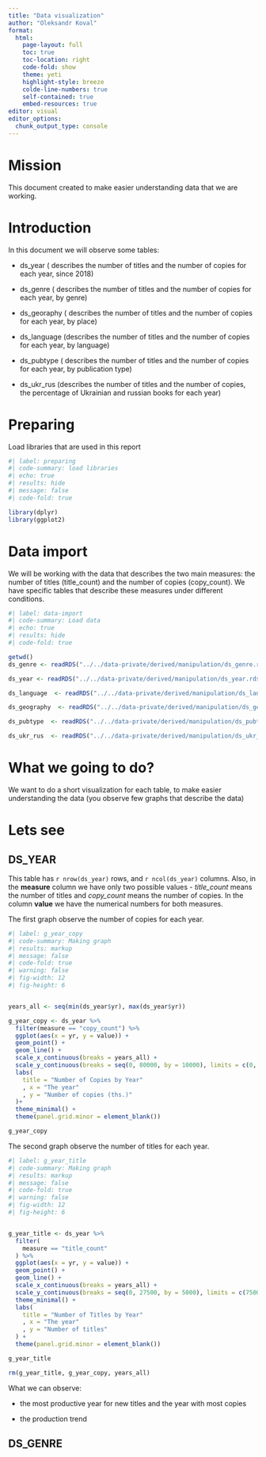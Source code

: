 ```yaml
---
title: "Data visualization"
author: "Oleksandr Koval"
format:
  html:
    page-layout: full
    toc: true
    toc-location: right
    code-fold: show
    theme: yeti
    highlight-style: breeze
    colde-line-numbers: true
    self-contained: true
    embed-resources: true
editor: visual
editor_options: 
  chunk_output_type: console
---
```


# Mission

This document created to make easier understanding data that we are working.

# Introduction

In this document we will observe some tables:

-   ds_year ( describes the number of titles and the number of copies for each year, since 2018)

-   ds_genre ( describes the number of titles and the number of copies for each year, by genre)

-   ds_georaphy ( describes the number of titles and the number of copies for each year, by place)

-   ds_language (describes the number of titles and the number of copies for each year, by language)

-   ds_pubtype ( describes the number of titles and the number of copies for each year, by publication type)

-   ds_ukr_rus (describes the number of titles and the number of copies, the percentage of Ukrainian and russian books for each year)

# Preparing

Load libraries that are used in this report

```r
#| label: preparing
#| code-summary: load libraries
#| echo: true
#| results: hide
#| message: false
#| code-fold: true

library(dplyr)
library(ggplot2)

```


# Data import

We will be working with the data that describes the two main measures: the number of titles (title_count) and the number of copies (copy_count). We have specific tables that describe these measures under different conditions.

```r
#| label: data-import
#| code-summary: Load data
#| echo: true
#| results: hide
#| code-fold: true

getwd()
ds_genre <- readRDS("../../data-private/derived/manipulation/ds_genre.rds") # load ds_genre

ds_year <- readRDS("../../data-private/derived/manipulation/ds_year.rds") # load ds_year

ds_language  <- readRDS("../../data-private/derived/manipulation/ds_language.rds") # load ds_language

ds_geography  <- readRDS("../../data-private/derived/manipulation/ds_geography.rds") # load ds_geography

ds_pubtype  <- readRDS("../../data-private/derived/manipulation/ds_pubtype.rds") # load ds_pubtype

ds_ukr_rus  <- readRDS("../../data-private/derived/manipulation/ds_ukr_rus.rds") # load ds_ukr_rus


```


# What we going to do?

We want to do a short visualization for each table, to make easier understanding the data (you observe few graphs that describe the data)

# Lets see


## DS_YEAR

This table has `r nrow(ds_year)` rows, and `r ncol(ds_year)` columns. Also, in the **measure** column we have only two possible values - *title_count* means the number of titles and *copy_count* means the number of copies. In the column **value** we have the numerical numbers for both measures.


The first graph observe the number of copies for each year.
```r
#| label: g_year_copy
#| code-summary: Making graph
#| results: markup
#| message: false
#| code-fold: true
#| warning: false
#| fig-width: 12
#| fig-height: 6


years_all <- seq(min(ds_year$yr), max(ds_year$yr))

g_year_copy <- ds_year %>% 
  filter(measure == "copy_count") %>% 
  ggplot(aes(x = yr, y = value)) +
  geom_point() +
  geom_line() +
  scale_x_continuous(breaks = years_all) +             
  scale_y_continuous(breaks = seq(0, 80000, by = 10000), limits = c(0, 80000)) +  # Tick every 15,000
  labs(
    title = "Number of Copies by Year"
    , x = "The year"
    , y = "Number of copies (ths.)"
  )+
  theme_minimal() +
  theme(panel.grid.minor = element_blank()) 

g_year_copy
```


The second graph observe the number of titles for each year.

```r
#| label: g_year_title
#| code-summary: Making graph
#| results: markup
#| message: false
#| code-fold: true
#| warning: false
#| fig-width: 12
#| fig-height: 6


g_year_title <- ds_year %>% 
  filter(
    measure == "title_count"
  ) %>% 
  ggplot(aes(x = yr, y = value)) +
  geom_point() +
  geom_line() +
  scale_x_continuous(breaks = years_all) +
  scale_y_continuous(breaks = seq(0, 27500, by = 5000), limits = c(7500, 27500)) +
  theme_minimal() +
  labs(
    title = "Number of Titles by Year"
    , x = "The year"
    , y = "Number of titles"
  ) +
  theme(panel.grid.minor = element_blank()) 

g_year_title

rm(g_year_title, g_year_copy, years_all)

```

What we can observe:

- the most productive year for new titles and the year with most copies

- the production trend


## DS_GENRE